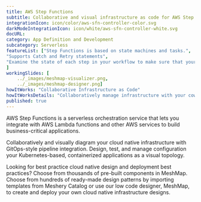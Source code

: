 ```yaml
---
title: AWS Step Functions  
subtitle: Collaborative and visual infrastructure as code for AWS Step Functions
integrationIcon: icon/color/aws-sfn-controller-color.svg
darkModeIntegrationIcon: icon/white/aws-sfn-controller-white.svg
docURL: 
category: App Definition and Development
subcategory: Serverless
featureList: ["Step Functions is based on state machines and tasks.",
"Supports Catch and Retry statements",
"Examine the state of each step in your workflow to make sure that your application runs in order and as expected"
]
workingSlides: [
    ../_images/meshmap-visualizer.png,
    ../_images/meshmap-designer.png]
howItWorks: "Collaborative Infrastructure as Code"
howItWorksDetails: "Collaboratively manage infrastructure with your coworkers synchronously sharing the same designs."
published: true
---
```

<p>
    AWS Step Functions is a serverless orchestration service that lets you integrate with AWS Lambda functions and other AWS services to build business-critical applications. 
</p>
<p>
    Collaboratively and visually diagram your cloud native infrastructure with GitOps-style pipeline integration. Design, test, and manage configuration your Kubernetes-based, containerized applications as a visual topology.
</p>
<p>
    Looking for best practice cloud native design and deployment best practices? Choose from thousands of pre-built components in MeshMap. Choose from hundreds of ready-made design patterns by importing templates from Meshery Catalog or use our low code designer, MeshMap, to create and deploy your own cloud native infrastructure designs.
</p>
